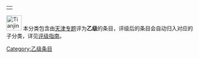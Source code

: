 {| align="right"
|{{Wikipedia:天津专题/状态图表}}
|}
[[Image:Tianjin_Station_03.jpg|40px]] 本分类包含由[[Wikipedia:天津专题|天津专题]]评为'''乙级'''的条目，评级后的条目会自动归入对应的子分类，详见[[Wikipedia:天津专题/评级|评级指南]]。

{{cat class|topic=天津|sort=天津|class=乙}}

{{CategoryTOC}}

[[Category:乙级条目|Category:乙级条目]]